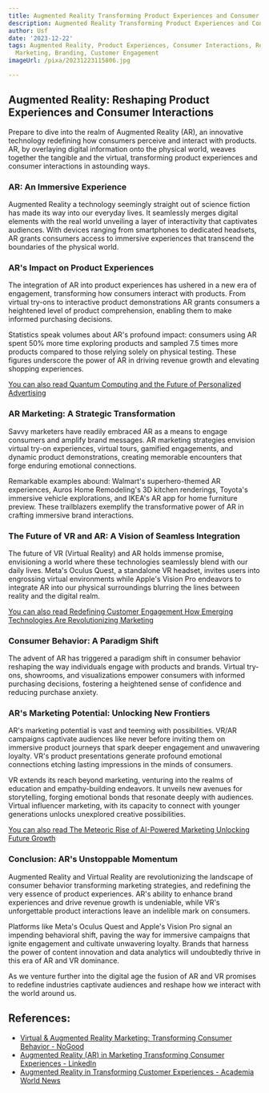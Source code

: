 ```yaml
---
title: Augmented Reality Transforming Product Experiences and Consumer Interactions
description: Augmented Reality Transforming Product Experiences and Consumer Interactions
author: Usf
date: '2023-12-22'
tags: Augmented Reality, Product Experiences, Consumer Interactions, Retail, E-commerce,
  Marketing, Branding, Customer Engagement
imageUrl: /pixa/20231223115806.jpg

---
```

## Augmented Reality: Reshaping Product Experiences and Consumer Interactions

Prepare to dive into the realm of Augmented Reality (AR), an innovative technology redefining how consumers perceive and interact  with products. AR, by overlaying digital information onto the physical world, weaves together the tangible and  the virtual,  transforming product experiences and consumer interactions in astounding  ways.

### AR: An  Immersive Experience

Augmented Reality a technology  seemingly straight out of science fiction has made its way into our everyday lives. It seamlessly merges digital elements with the real world unveiling a layer of interactivity that captivates audiences. With devices ranging from smartphones to dedicated headsets, AR grants consumers  access  to immersive experiences that transcend the boundaries of the physical world.

### AR's Impact on Product Experiences

The integration of AR into product experiences has ushered in a new  era  of engagement, transforming how consumers interact  with products. From virtual try-ons to interactive product demonstrations AR grants consumers a heightened level of product comprehension, enabling them to make informed purchasing decisions.

Statistics speak volumes about AR's profound impact: consumers  using AR spent 50% more  time exploring products and sampled 7.5 times more products compared to those relying solely on physical testing. These figures underscore the power of AR in driving  revenue growth and elevating shopping experiences.

[You  can also read Quantum Computing  and the Future of Personalized Advertising](Quantum%20Computing%20and%20the%20Future%20of%20Personalized%20Advertising)


### AR  Marketing: A Strategic Transformation

Savvy marketers have readily embraced AR as a means to engage consumers and amplify brand messages. AR marketing strategies envision virtual try-on experiences, virtual tours,  gamified engagements, and  dynamic product demonstrations, creating memorable encounters  that forge enduring  emotional  connections.

Remarkable examples abound: Walmart's  superhero-themed AR experiences, Auros Home Remodeling's 3D kitchen renderings,  Toyota's immersive  vehicle explorations, and IKEA's AR app for home furniture preview. These trailblazers exemplify the transformative power of AR in crafting immersive brand interactions.

### The Future of VR  and AR:  A Vision of Seamless Integration

The future of VR (Virtual Reality) and AR holds immense promise, envisioning a world where these technologies seamlessly blend with our daily lives. Meta's  Oculus Quest, a standalone VR headset, invites users into engrossing virtual  environments  while Apple's Vision Pro endeavors to integrate AR into  our physical  surroundings blurring the lines between reality and the digital realm.

[You can also read Redefining Customer Engagement How Emerging Technologies Are Revolutionizing  Marketing](Redefining%20Customer%20Engagement%20How%20Emerging%20Technologies%20Are%20Revolutionizing%20Marketing)


### Consumer Behavior: A Paradigm Shift

The advent  of AR has triggered a paradigm shift  in consumer behavior reshaping the way individuals engage with products and brands. Virtual  try-ons, showrooms, and visualizations empower  consumers with informed purchasing decisions, fostering a heightened sense of confidence  and reducing purchase anxiety.

### AR's Marketing Potential: Unlocking New Frontiers

AR's marketing potential is vast and teeming with possibilities. VR/AR campaigns captivate audiences like never before inviting them on  immersive product journeys  that spark deeper engagement and unwavering loyalty.  VR's product presentations generate  profound emotional connections etching  lasting impressions in the minds  of consumers.

VR extends its reach beyond marketing, venturing into  the realms of education and empathy-building endeavors. It unveils new avenues for  storytelling, forging emotional  bonds that resonate deeply with audiences. Virtual influencer marketing, with its capacity to connect with younger generations unlocks unexplored creative possibilities.

[You can also read The Meteoric Rise of AI-Powered Marketing Unlocking Future Growth](The%20Meteoric%20Rise%20of%20AI-Powered%20Marketing%20Unlocking%20Future%20Growth)


### Conclusion: AR's Unstoppable Momentum

Augmented Reality and Virtual Reality are revolutionizing the landscape of  consumer behavior  transforming marketing strategies, and redefining the  very essence of product experiences. AR's ability  to enhance brand  experiences and drive revenue growth is undeniable, while VR's unforgettable product interactions leave  an indelible mark on consumers.

Platforms like Meta's Oculus Quest and Apple's Vision Pro signal an impending behavioral shift, paving  the way for immersive  campaigns that ignite engagement  and cultivate unwavering loyalty. Brands that harness the  power  of  content innovation and data analytics will undoubtedly thrive in  this era of AR and  VR  dominance.

As we  venture further into the digital age the fusion of AR and VR promises  to  redefine industries captivate audiences and reshape how we interact with the world around us.

## References:
- [Virtual & Augmented Reality Marketing: Transforming Consumer Behavior - NoGood](https://nogood.io/2023/08/06/augmented-reality-marketing/)
- [Augmented Reality (AR) in Marketing Transforming Consumer Experiences - LinkedIn](https://www.linkedin.com/pulse/augmented-reality-ar-marketing-transforming-consumer)
- [Augmented Reality in Transforming Customer Experiences - Academia World News](https://academiaworldnews.com/the-role-of-augmented-reality-in-transforming-customer-experiences/)
